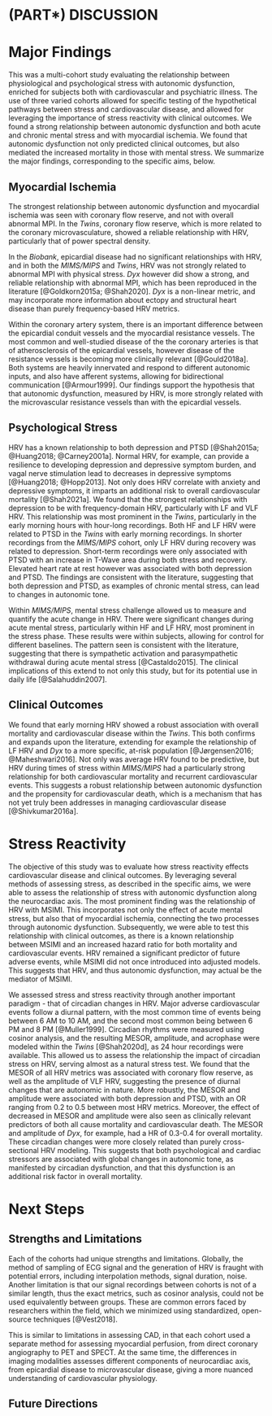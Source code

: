 # (PART\*) DISCUSSION {-}

# Major Findings

This was a multi-cohort study evaluating the relationship between physiological and psychological stress with autonomic dysfunction, enriched for subjects both with cardiovascular and psychiatric illness.
The use of three varied cohorts allowed for specific testing of the hypothetical pathways between stress and cardiovascular disease, and allowed for leveraging the importance of stress reactivity with clinical outcomes.
We found a strong relationship between autonomic dysfunction and both acute and chronic mental stress and with myocardial ischemia. 
We found that autonomic dysfunction not only predicted clinical outcomes, but also mediated the increased mortality in those with mental stress.
We summarize the major findings, corresponding to the specific aims, below.

## Myocardial Ischemia

The strongest relationship between autonomic dysfunction and myocardial ischemia was seen with coronary flow reserve, and not with overall abnormal MPI.
In the *Twins*, coronary flow reserve, which is more related to the coronary microvasculature, showed a reliable relationship with HRV, particularly that of power spectral density. 

In the *Biobank*, epicardial disease had no significant relationships with HRV, and in both the *MIMS/MIPS* and *Twins*, HRV was not strongly related to abnormal MPI with physical stress.
*Dyx* however did show a strong, and reliable relationship with abnormal MPI, which has been reproduced in the literature [@Goldkorn2015a; @Shah2020]. 
*Dyx* is a non-linear metric, and may incorporate more information about ectopy and structural heart disease than purely frequency-based HRV metrics.

Within the coronary artery system, there is an important difference between the epicardial conduit vessels and the myocardial resistance vessels.
The most common and well-studied disease of the the coronary arteries is that of atherosclerosis of the epicardial vessels, however disease of the resistance vessels is becoming more clinically relevant [@Gould2018a].
Both systems are heavily innervated and respond to different autonomic inputs, and also have afferent systems, allowing for bidirectional communication [@Armour1999].
Our findings support the hypothesis that that autonomic dysfunction, measured by HRV, is more strongly related with the microvascular resistance vessels than with the epicardial vessels.

## Psychological Stress

HRV has a known relationship to both depression and PTSD [@Shah2015a; @Huang2018; @Carney2001a].
Normal HRV, for example, can provide a resilience to developing depression and depressive symptom burden, and vagal nerve stimulation lead to decreases in depressive symptoms [@Huang2018; @Hopp2013].
Not only does HRV correlate with anxiety and depressive symptoms, it imparts an additional risk to overall cardiovascular mortality [@Shah2021a].
We found that the strongest relationships with depression to be with frequency-domain HRV, particularly with LF and VLF HRV. 
This relationship was most prominent in the *Twins*, particularly in the early morning hours with hour-long recordings. 
Both HF and LF HRV were related to PTSD in the *Twins* with early morning recordings.
In shorter recordings from the *MIMS/MIPS* cohort, only LF HRV during recovery was related to depression. 
Short-term recordings were only associated with PTSD with an increase in T-Wave area during both stress and recovery.
Elevated heart rate at rest however was associated with both depression and PTSD.
The findings are consistent with the literature, suggesting that both depression and PTSD, as examples of chronic mental stress, can lead to changes in autonomic tone. 

Within *MIMS/MIPS*, mental stress challenge allowed us to measure and quantify the acute change in HRV.
There were significant changes during acute mental stress, particularly within HF and LF HRV, most prominent in the stress phase.
These results were within subjects, allowing for control for different baselines.
The pattern seen is consistent with the literature, suggesting that there is sympathetic activation and parasympathetic withdrawal during acute mental stress [@Castaldo2015].
The clinical implications of this extend to not only this study, but for its potential use in daily life [@Salahuddin2007].

## Clinical Outcomes

We found that early morning HRV showed a robust association with overall mortality and cardiovascular disease within the *Twins*. 
This both confirms and expands upon the literature, extending for example the relationship of LF HRV and *Dyx* to a more specific, at-risk population [@Jørgensen2016; @Maheshwari2016]. 
Not only was average HRV found to be predictive, but HRV during times of stress within *MIMS/MIPS* had a particularly strong relationship for both cardiovascular mortality and recurrent cardiovascular events. 
This suggests a robust relationship between autonomic dysfunction and the propensity for cardiovascular death, which is a mechanism that has not yet truly been addresses in managing cardiovascular disease [@Shivkumar2016a].

# Stress Reactivity

The objective of this study was to evaluate how stress reactivity effects cardiovascular disease and clinical outcomes. 
By leveraging several methods of assessing stress, as described in the specific aims, we were able to assess the relationship of stress with autonomic dysfunction along the neurocardiac axis. 
The most prominent finding was the relationship of HRV with MSIMI.
This incorporates not only the effect of acute mental stress, but also that of myocardial ischemia, connecting the two processes through autonomic dysfunction.
Subsequently, we were able to test this relationship with clinical outcomes, as there is a known relationship between MSIMI and an increased hazard ratio for both mortality and cardiovascular events.
HRV remained a significant predictor of future adverse events, while MSIMI did not once introduced into adjusted models.
This suggests that HRV, and thus autonomic dysfunction, may actual be the mediator of MSIMI.

We assessed stress and stress reactivity through another important paradigm - that of circadian changes in HRV. 
Major adverse cardiovascular events follow a diurnal pattern, with the most common time of events being between 6 AM to 10 AM, and the second most common being between 6 PM and 8 PM [@Muller1999].
Circadian rhythms were measured using cosinor analysis, and the resulting MESOR, amplitude, and acrophase were modeled within the *Twins* [@Shah2020d], as 24 hour recordings were available.
This allowed us to assess the relationship the impact of circadian stress on HRV, serving almost as a natural stress test.
We found that the MESOR of all HRV metrics was associated with coronary flow reserve, as well as the amplitude of VLF HRV, suggesting the presence of diurnal changes that are autonomic in nature.
More robustly, the MESOR and amplitude were associated with both depression and PTSD, with an OR ranging from 0.2 to 0.5 between most HRV metrics.
Moreover, the effect of decreased in MESOR and amplitude were also seen as clinically relevant predictors of both all cause mortality and cardiovascular death.
The MESOR and amplitude of *Dyx*, for example, had a HR of 0.3-0.4 for overall mortality.
These circadian changes were more closely related than purely cross-sectional HRV modeling.
This suggests that both psychological and cardiac stressors are associated with global changes in autonomic tone, as manifested by circadian dysfunction, and that this dysfunction is an additional risk factor in overall mortality.

# Next Steps

## Strengths and Limitations

Each of the cohorts had unique strengths and limitations. 
Globally, the method of sampling of ECG signal and the generation of HRV is fraught with potential errors, including interpolation methods, signal duration, noise. 
Another limitation is that our signal recordings between cohorts is not of a similar length, thus the exact metrics, such as cosinor analysis, could not be used equivalently between groups.
These are common errors faced by researchers within the field, which we minimized using standardized, open-source techniques [@Vest2018].

This is similar to limitations in assessing CAD, in that each cohort used a separate method for assessing myocardial perfusion, from direct coronary angiography to PET and SPECT.
At the same time, the differences in imaging modalities assesses different components of neurocardiac axis, from epicardial disease to microvascular disease, giving a more nuanced understanding of cardiovascular physiology.

## Future Directions

